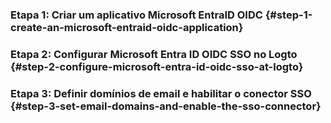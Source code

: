 
### Etapa 1: Criar um aplicativo Microsoft EntraID OIDC \{#step-1-create-an-microsoft-entraid-oidc-application}

<Step1 />

### Etapa 2: Configurar Microsoft Entra ID OIDC SSO no Logto \{#step-2-configure-microsoft-entra-id-oidc-sso-at-logto}

<Step2 />

### Etapa 3: Definir domínios de email e habilitar o conector SSO \{#step-3-set-email-domains-and-enable-the-sso-connector}

<Step3 />
